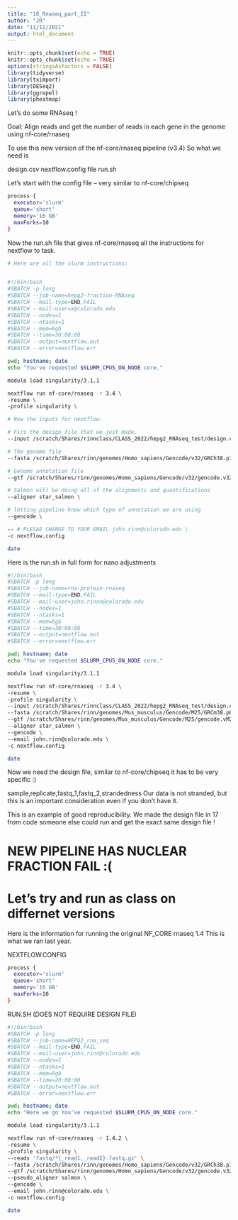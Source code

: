 ```yaml
---
title: "18_Rnaseq_part_II"
author: "JR"
date: "11/12/2021"
output: html_document
---
```



```r
knitr::opts_chunk$set(echo = TRUE)
knitr::opts_chunk$set(echo = TRUE)
options(stringsAsFactors = FALSE)
library(tidyverse)
library(tximport)
library(DESeq2)
library(ggrepel)
library(pheatmap)
```

Let's do some RNAseq !

Goal: Align reads and get the number of reads in each gene in the genome using nf-core/rnaseq 

To use this new version of the nf-core/rnaseq pipeline (v3.4) 
So what we need is

design.csv
nextflow.config file
run.sh


Let's start with the config file -- very similar to nf-core/chipseq
```bash
process {
  executor='slurm'
  queue='short'
  memory='16 GB'
  maxForks=10
}
```


Now the run.sh file that gives nf-core/rnaseq all the instructions for nextflow to task.
```bash

# Here are all the slurm instructions:


#!/bin/bash
#SBATCH -p long
#SBATCH --job-name=hepg2-fraction-RNAseq
#SBATCH --mail-type=END,FAIL
#SBATCH --mail-user=x@colorado.edu
#SBATCH --nodes=1
#SBATCH --ntasks=1
#SBATCH --mem=6gb
#SBATCH --time=30:00:00
#SBATCH --output=nextflow.out
#SBATCH --error=nextflow.err

pwd; hostname; date
echo "You've requested $SLURM_CPUS_ON_NODE core."

module load singularity/3.1.1

nextflow run nf-core/rnaseq -r 3.4 \
-resume \
-profile singularity \

# Now the inputs for nextflow.

# Firs the design file that we just made.
--input /scratch/Shares/rinnclass/CLASS_2022/hepg2_RNAseq_test/design.csv \

# The genome file
--fasta /scratch/Shares/rinn/genomes/Homo_sapiens/Gencode/v32/GRCh38.p13.genome.fa \

# Genome annotation file
--gtf /scratch/Shares/rinn/genomes/Homo_sapiens/Gencode/v32/gencode.v32.annotation.gtf \

# Salmon will be doing all of the alignments and quantifications
--aligner star_salmon \

# letting pipeline know which type of annotation we are using
--gencode \

-- # PLESAE CHANGE TO YOUR EMAIL john.rinn@colorado.edu \
-c nextflow.config

date
```

Here is the run.sh in full form for nano adjustments
```bash

#!/bin/bash
#SBATCH -p long
#SBATCH --job-name=rna-protein-rnaseq
#SBATCH --mail-type=END,FAIL
#SBATCH --mail-user=john.rinnn@colorado.edu
#SBATCH --nodes=1
#SBATCH --ntasks=1
#SBATCH --mem=6gb
#SBATCH --time=30:00:00
#SBATCH --output=nextflow.out
#SBATCH --error=nextflow.err

pwd; hostname; date
echo "You've requested $SLURM_CPUS_ON_NODE core."

module load singularity/3.1.1

nextflow run nf-core/rnaseq -r 3.4 \
-resume \
-profile singularity \
--input /scratch/Shares/rinnclass/CLASS_2022/hepg2_RNAseq_test/design.csv \
--fasta /scratch/Shares/rinn/genomes/Mus_musculus/Gencode/M25/GRCm38.p6.genome.fa \
--gtf /scratch/Shares/rinn/genomes/Mus_musculus/Gencode/M25/gencode.vM25.annotation.gtf \
--aligner star_salmon \
--gencode \
--email john.rinn@colorado.edu \
-c nextflow.config

date

```


Now we need the design file, similar to nf-core/chipseq it has to be very specific :)

sample,replicate,fastq_1,fastq_2,strandedness
Our data is not stranded, but this is an important consideration even if you don't have it.

This is an example of good reproducibility. We made the design file in 17 from code someone else could
run and get the exact same design file !


# NEW PIPELINE HAS NUCLEAR FRACTION FAIL :(

# Let's try and run as class on differnet versions


Here is the information for running the original NF_CORE rnaseq 1.4
This is what we ran last year.


NEXTFLOW.CONFIG
```bash

process {
  executor='slurm'
  queue='short'
  memory='16 GB'
  maxForks=10
}

```

RUN.SH (DOES NOT REQUIRE DESIGN FILE)
```bash
#!/bin/bash
#SBATCH -p long
#SBATCH --job-name=HEPG2_rna_seq
#SBATCH --mail-type=END,FAIL
#SBATCH --mail-user=john.rinn@colorado.edu
#SBATCH --nodes=1
#SBATCH --ntasks=1
#SBATCH --mem=6gb
#SBATCH --time=20:00:00
#SBATCH --output=nextflow.out
#SBATCH --error=nextflow.err

pwd; hostname; date
echo "Here we go You've requested $SLURM_CPUS_ON_NODE core."

module load singularity/3.1.1

nextflow run nf-core/rnaseq -r 1.4.2 \
-resume \
-profile singularity \
--reads 'fastq/*{_read1,_read2}.fastq.gz' \
--fasta /scratch/Shares/rinn/genomes/Homo_sapiens/Gencode/v32/GRCh38.p13.genome.fa \
--gtf /scratch/Shares/rinn/genomes/Homo_sapiens/Gencode/v32/gencode.v32.annotation.gtf \
--pseudo_aligner salmon \
--gencode \
--email john.rinn@colorado.edu \
-c nextflow.config

date

```




